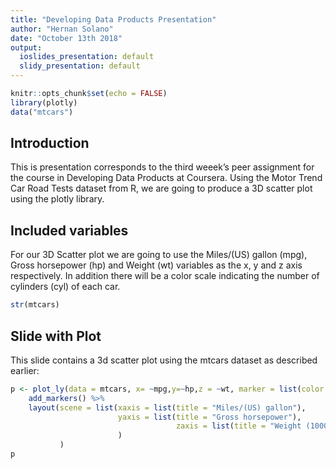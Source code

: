 ---
title: "Developing Data Products Presentation"
author: "Hernan Solano"
date: "October 13th 2018"
output:
  ioslides_presentation: default
  slidy_presentation: default
---

```{r setup, include=FALSE}
knitr::opts_chunk$set(echo = FALSE)
library(plotly)
data("mtcars")
```

## Introduction

This is presentation corresponds to the third weeek's peer assignment for the course in Developing Data Products at Coursera. Using the Motor Trend Car Road Tests dataset from R, we are going to produce a 3D scatter plot using the plotly library.

## Included variables
For our 3D Scatter plot we are going to use the Miles/(US) gallon (mpg), Gross horsepower (hp) and Weight (wt) variables as the x, y and z axis respectively. In addition there will be a color scale indicating the number of cylinders (cyl) of each car.

```{r mtcars}
str(mtcars)
```

## Slide with Plot

This slide contains a 3d scatter plot using the mtcars dataset as described earlier:
```{r plot}
p <- plot_ly(data = mtcars, x= ~mpg,y=~hp,z = ~wt, marker = list(color = ~cyl, colorscale = "Portland", showscale = TRUE), text = ~paste("Miles/(US) gallon:",mpg, "<br>Gross horsepower:", hp, "<br>Weight (1000 lbs):", wt, "<br>Number of cylinders:", cyl) ) %>% 
    add_markers() %>% 
    layout(scene = list(xaxis = list(title = "Miles/(US) gallon"),
                        yaxis = list(title = "Gross horsepower"), 
                                     zaxis = list(title = "Weight (1000 lbs)")
                        )
           )
p
```

